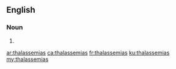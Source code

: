 ==English==

===Noun===
{{head|en|noun plural form}}

# {{plural of|thalassemia|lang=en}}

[[ar:thalassemias]]
[[ca:thalassemias]]
[[fr:thalassemias]]
[[ku:thalassemias]]
[[my:thalassemias]]